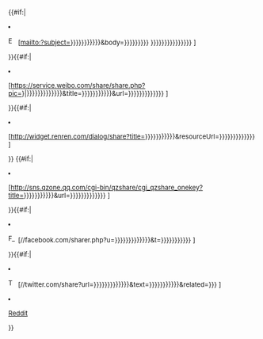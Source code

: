 <div class="plainlinks" style="font-size: small;">{{{label|分享此页：}}}<ul class="hlist" style="display: inline; margin: 0;">
{{#if:{{{label-email|-}}}|
<li>[[File:Email Shiny Icon.svg|16px|alt=|link=]]&nbsp;[mailto:?subject={{urlencode:{{{title-email|{{{title|{{{page-email|{{{page|{{FULLPAGENAME}}}}}}}}}}}}}}}}&body={{urlencode:{{{text-email|{{{text|{{{page-email|{{{page|{{FULLPAGENAME}}}}}}}}}}}}}}
{{{url-email|{{{url|{{canonicalurl:{{{page-email|{{{page|{{FULLPAGENAME}}}}}}}}}}}}}}}}}} {{{label-email|电子邮件}}}]
</li>}}{{#if:{{{label-sina|-}}}|
<li>[https://service.weibo.com/share/share.php?pic={{urlencode:{{{imageurl-sina|{{{imageurl|{{#if:{{{image-sina|{{{image|}}}}}}|{{canonicalurl:Special:FilePath/{{{image-sina|{{{image|}}}}}}}}}}}}}}}}}}&title={{urlencode:{{{text-sina|{{{text|{{{page-sina|{{{page|{{FULLPAGENAME}}}}}}}}}}}}}}}}&url={{urlencode:{{{url-sina|{{{url|{{canonicalurl:{{{page-sina|{{{page|{{FULLPAGENAME}}}}}}}}}}}}}}}}}} {{{label-sina|新浪微博}}}]
</li>}}{{#if:{{{label-renren|-}}}|
<li>[http://widget.renren.com/dialog/share?title={{urlencode:{{{text-renren|{{{text|{{{page-renren|{{{page|{{FULLPAGENAME}}}}}}}}}}}}}}}}&resourceUrl={{urlencode:{{{url-renren|{{{url|{{canonicalurl:{{{page-renren|{{{page|{{FULLPAGENAME}}}}}}}}}}}}}}}}}} {{{label-renren|人人网}}}]
</li>}}<!-- {{#if:{{{label-douban|-}}}|
<li>[[File:Logo of Douban (Small).png|16px|alt=|link=]]&nbsp;[//www.douban.com/recommend/?title={{urlencode:{{{text-douban|{{{text|{{{page-douban|{{{page|{{FULLPAGENAME}}}}}}}}}}}}}}}}&url={{urlencode:{{{url-douban|{{{url|{{canonicalurl:{{{page-douban|{{{page|{{FULLPAGENAME}}}}}}}}}}}}}}}}}} {{{label-douban|豆瓣}}}]
</li>}} -->{{#if:{{{label-qzone|-}}}|
<li>[http://sns.qzone.qq.com/cgi-bin/qzshare/cgi_qzshare_onekey?title={{urlencode:{{{text-qzone|{{{text|{{{page-qzone|{{{page|{{FULLPAGENAME}}}}}}}}}}}}}}}}&url={{urlencode:{{{url-qzone|{{{url|{{canonicalurl:{{{page-qzone|{{{page|{{FULLPAGENAME}}}}}}}}}}}}}}}}}} {{{label-qzone|Qzone}}}]
</li>}}{{#if:{{{label-facebook|-}}}|
<li>[[File:F icon.svg|16px|alt=|link=]]&nbsp;[//facebook.com/sharer.php?u={{urlencode:{{{url-facebook|{{{url|{{canonicalurl:{{{page-facebook|{{{page|{{FULLPAGENAME}}}}}}}}}}}}}}}}}}&t={{urlencode:{{{text-facebook|{{{text|{{{page-facebook|{{{page|{{FULLPAGENAME}}}}}}}}}}}}}}}} {{{label-facebook|Facebook}}}]
</li>}}{{#if:{{{label-twitter|-}}}|
<li>[[File:Twitter Logo Mini.svg|16px|alt=|link=]]&nbsp;[//twitter.com/share?url={{urlencode:{{{url-twitter|{{{url|{{canonicalurl:{{{page-twitter|{{{page|{{FULLPAGENAME}}}}}}}}}}}}}}}}}}&text={{urlencode:{{{text-twitter|{{{text|{{{page-twitter|{{{page|{{FULLPAGENAME}}}}}}}}}}}}}}}}&related={{{tags-twitter|{{{tags|}}}}}} {{{label-twitter|Twitter}}}]
</li><li>[[Reddit]]
</li>}}</ul></div><noinclude>{{doc}}</noinclude>